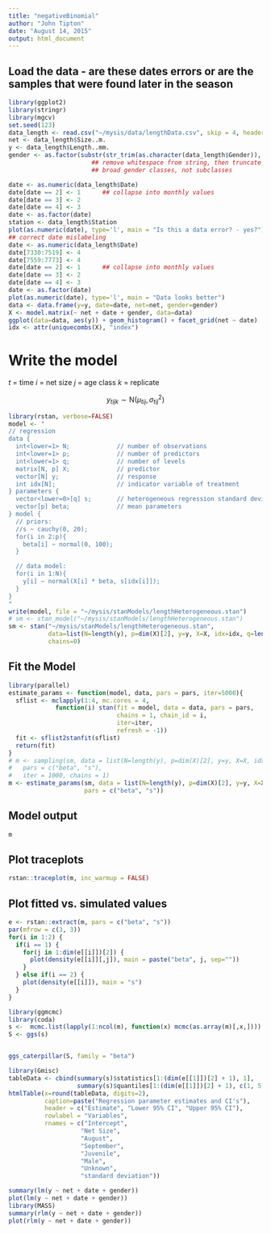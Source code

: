 ```yaml
---
title: "negativeBinomial"
author: "John Tipton"
date: "August 14, 2015"
output: html_document
---
```


## Load the data - are these dates errors or are the samples that were found later in the season

```r
library(ggplot2)
library(stringr)
library(mgcv)
set.seed(123)
data_length <- read.csv("~/mysis/data/lengthData.csv", skip = 4, header = TRUE)
net <- data_length$Size..m.
y <- data_length$Length..mm.
gender <- as.factor(substr(str_trim(as.character(data_length$Gender)), 0, 1))
                       ## remove whitespace from string, then truncate into 
                       ## broad gender classes, not subclasses

date <- as.numeric(data_length$Date)
date[date == 2] <- 1      ## collapse into monthly values
date[date == 3] <- 2
date[date == 4] <- 3
date <- as.factor(date)
station <- data_length$Station
plot(as.numeric(date), type='l', main = "Is this a data error? - yes?")
## correct date mislabeling
date <- as.numeric(data_length$Date)
date[7330:7519] <- 4
date[7559:7773] <- 4
date[date == 2] <- 1      ## collapse into monthly values
date[date == 3] <- 2
date[date == 4] <- 3
date <- as.factor(date)
plot(as.numeric(date), type='l', main = "Data looks better")
data <- data.frame(y=y, date=date, net=net, gender=gender)
X <- model.matrix(~ net + date + gender, data=data)
ggplot(data=data, aes(y)) + geom_histogram() + facet_grid(net ~ date)
idx <- attr(uniquecombs(X), "index")
```

# Write the model
$t$ = time
$i$ = net size
$j$ = age class
$k$ = replicate

$$
y_{tijk} \sim \mbox{N}(\mu_{tij}, \sigma^2_{tij})
$$

```r
library(rstan, verbose=FALSE)
model <- "
// regression
data {
  int<lower=1> N;             // number of observations
  int<lower=1> p;             // number of predictors
  int<lower=1> q;             // number of levels
  matrix[N, p] X;             // predictor
  vector[N] y;                // response
  int idx[N];                 // indicator variable of treatment
} parameters {  
  vector<lower=0>[q] s;       // heterogeneous regression standard deviation
  vector[p] beta;             // mean parameters
} model {
  // priors:
  //s ~ cauchy(0, 20);
  for(i in 2:p){
    beta[i] ~ normal(0, 100);
  }

  // data model:
  for(i in 1:N){
    y[i] ~ normal(X[i] * beta, s[idx[i]]);
  }
}
"
write(model, file = "~/mysis/stanModels/lengthHeterogeneous.stan")
# sm <- stan_model("~/mysis/stanModels/lengthHeterogeneous.stan")
sm <- stan("~/mysis/stanModels/lengthHeterogeneous.stan", 
           data=list(N=length(y), p=dim(X)[2], y=y, X=X, idx=idx, q=length(unique(idx))),
           chains=0)
```
## Fit the Model

```r
library(parallel)
estimate_params <- function(model, data, pars = pars, iter=5000){
  sflist <- mclapply(1:4, mc.cores = 4,
             function(i) stan(fit = model, data = data, pars = pars,
                              chains = 1, chain_id = i,
                              iter=iter,
                              refresh = -1))
  fit <- sflist2stanfit(sflist)
  return(fit)
}
# m <- sampling(sm, data = list(N=length(y), p=dim(X)[2], y=y, X=X, idx=idx, q=length(unique(idx))),
#   pars = c("beta", "s"),
#   iter = 1000, chains = 1)
m <- estimate_params(sm, data = list(N=length(y), p=dim(X)[2], y=y, X=X, idx=idx, q=length(unique(idx))),
                     pars = c("beta", "s"))
```

## Model output
```r
m
```

## Plot traceplots
```r
rstan::traceplot(m, inc_warmup = FALSE)
```

## Plot fitted vs. simulated values

```r
e <- rstan::extract(m, pars = c("beta", "s"))
par(mfrow = c(3, 3))
for(i in 1:2) {
  if(i == 1) {
    for(j in 1:dim(e[[i]])[2]) {
      plot(density(e[[i]][,j]), main = paste("beta", j, sep=""))
    }
  } else if(i == 2) {
    plot(density(e[[i]]), main = "s")
  }
}
```


```r
library(ggmcmc)
library(coda)
s <-  mcmc.list(lapply(1:ncol(m), function(x) mcmc(as.array(m)[,x,])))
S <- ggs(s)


ggs_caterpillar(S, family = "beta") 
```


```r
library(Gmisc)
tableData <- cbind(summary(s)$statistics[1:(dim(e[[1]])[2] + 1), 1],
                   summary(s)$quantiles[1:(dim(e[[1]])[2] + 1), c(1, 5)])
htmlTable(x=round(tableData, digits=2),
          caption=paste("Regression parameter estimates and CI's"),
          header = c("Estimate", "Lower 95% CI", "Upper 95% CI"),
          rowlabel = "Variables",
          rnames = c("Intercept",
                    "Net Size",
                    "August",
                    "September",
                    "Juvenile",
                    "Male",
                    "Unknown",
                    "standard deviation"))
```


```r
summary(lm(y ~ net + date + gender))
plot(lm(y ~ net + date + gender))
library(MASS)
summary(rlm(y ~ net + date + gender))
plot(rlm(y ~ net + date + gender))
```
